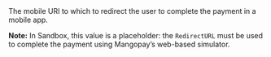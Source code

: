 <ResponseField name="DeepLinkURL" type="string" >    
The mobile URI to which to redirect the user to complete the payment in a mobile app.

**Note:** In Sandbox, this value is a placeholder: the `RedirectURL` must be used to complete the payment using Mangopay’s web-based simulator.
</ResponseField>